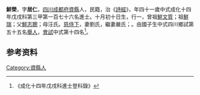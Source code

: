 {{明清人物信息框
| 姓名 = 鮮榮 
| 原名 =
| 圖片名稱= 
| 圖片大小 =
| 圖片說明 = 
| 最高職務 =
| 國家 = 大明 
| 爵位 =
| 籍貫 = [[四川|四川]][[成都府|成都府]][[資縣|資縣]]
| 族裔 = 
| 旗籍 = 
| 字號 = 
| 諡號 =
| 出生日期 = 十月初十日
| 出生地點 =
| 逝世日期 = 
| 逝世地點 =
| 墓葬 =
| 配偶 = 劉氏嚴氏
| 親屬 = 曾祖[[鮮文質|鮮文質]]，祖[[鮮瑞|鮮瑞]]，父[[鮮志聰|鮮志聰]]，母汪氏
| 出身 =
* 成化十四年戊戌科進士
| 經歷 =
| 著作 =  
*
*
*
}}
'''鮮榮 '''{{BD|1438年||1497年||}}，字'''居仁'''，[[四川|四川]][[成都府|成都府]][[資縣|資縣]]人，民籍，治《[[詩經|詩經]]》，年四十一歲中式成化十四年戊戌科第三甲第一百七十六名進士。十月初十日生，行一，曾祖[[鮮文質|鮮文質]]；祖[[鮮瑞|鮮瑞]]；父[[鮮志聰|鮮志聰]]；母汪氏。[[慈侍下|慈侍下]]，妻劉氏，繼妻嚴氏；。由國子生中式四川鄉試第五十五名[[舉人|舉人]]，[[會試|會試]]中式第十四名<ref>《成化十四年戊戌科進士登科錄》</ref>。

== 参考资料 ==
{{reflist}}

{{成化十四年戊戌科殿试金榜}}

{{Authority control}}

{{DEFAULTSORT:}}
[[Category:資縣人|Category:資縣人]]


{{明朝人物小作品}}